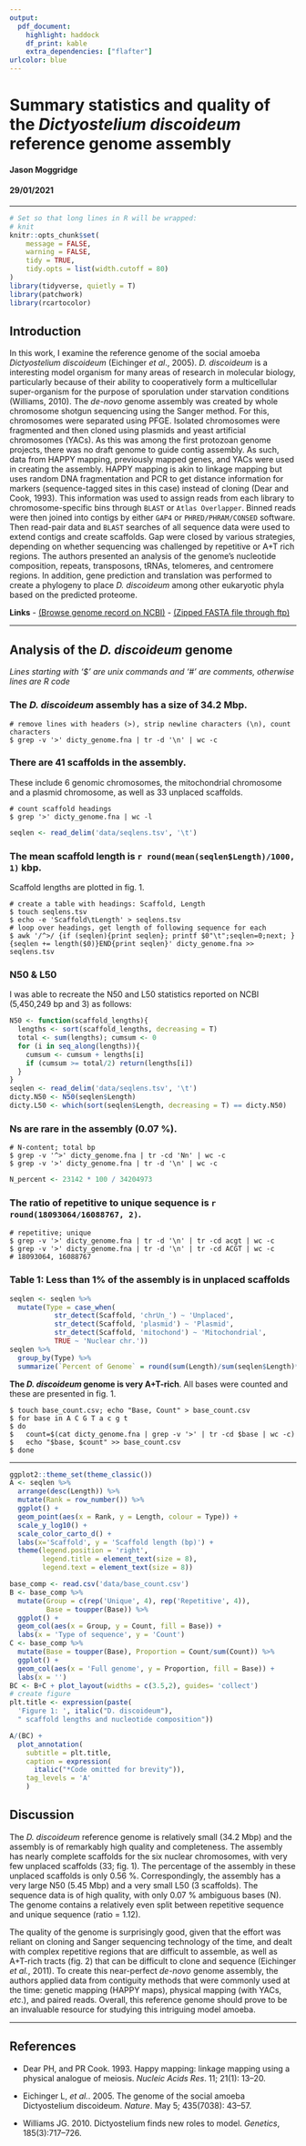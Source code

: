 ```yaml
---
output: 
  pdf_document:
    highlight: haddock
    df_print: kable
    extra_dependencies: ["flafter"]
urlcolor: blue
---
```


# Summary statistics and quality of the *Dictyostelium discoideum* reference genome assembly

#### Jason Moggridge

#### 29/01/2021

------

```r
# Set so that long lines in R will be wrapped:
# knit
knitr::opts_chunk$set(
	message = FALSE,
	warning = FALSE,
	tidy = TRUE,
	tidy.opts = list(width.cutoff = 80)
)
library(tidyverse, quietly = T)
library(patchwork)
library(rcartocolor)
```

## Introduction

In this work, I examine the reference genome of the social amoeba *Dictyostelium discoideum* (Eichinger *et al*., 2005). *D. discoideum* is a interesting model organism for many areas of research in molecular biology, particularly because of their ability to cooperatively form a multicellular super-organism for the purpose of sporulation under starvation conditions (Williams, 2010). The *de-novo* genome assembly was created by whole chromosome shotgun sequencing using the Sanger method. For this, chromosomes were separated using PFGE. Isolated chromosomes were fragmented and then cloned using plasmids and yeast artificial chromosomes (YACs). As this was among the first protozoan genome projects, there was no draft genome to guide contig assembly. As such, data from HAPPY mapping, previously mapped genes, and YACs were used in creating the assembly. HAPPY mapping is akin to linkage mapping but uses random DNA fragmentation and PCR to get distance information for markers (sequence-tagged sites in this case) instead of cloning (Dear and Cook, 1993). This information was used to assign reads from each library to chromosome-specific bins through `BLAST` or `Atlas Overlapper`. Binned reads were then joined into contigs by either `GAP4` or `PHRED/PHRAM/CONSED` software. Then read-pair data and `BLAST` searches of all sequence data were used to extend contigs and create scaffolds. Gap were closed by various strategies, depending on whether sequencing was challenged by repetitive or A+T rich regions. The authors presented an analysis of the genome's nucleotide composition, repeats, transposons, tRNAs, telomeres, and centromere regions. In addition, gene prediction and translation was performed to create a phylogeny to place *D. discoideum* among other eukaryotic phyla based on the predicted proteome.

**Links**
- [(Browse genome record on NCBI)](https://www.ncbi.nlm.nih.gov/assembly/GCF_000004695.1/)
- [(Zipped FASTA file through ftp)](https://ftp.ncbi.nih.gov/genomes/refseq/protozoa/Dictyostelium_discoideum/all_assembly_versions/GCF_000004695.1_dicty_2.7/GCF_000004695.1_dicty_2.7_genomic.fna.gz)


----

## Analysis of the *D. discoideum* genome
  
*Lines starting with '$' are unix commands and '#' are comments, otherwise lines are R code*

<!-- I obtained the *Dictyostelium discoideum* reference genome from NCBI Refseq as follows: -->

<!-- ``` -->
<!-- $ rsync rsync://ftp.ncbi.nih.gov/genomes/refseq/protozoa/Dictyostelium_discoideum/ -->
<!--   all_assembly_versions/GCF_000004695.1_dicty_2.7/ -->
<!--   GCF_000004695.1_dicty_2.7_genomic.fna.gz  ./ -->
<!-- $ gunzip GCF_000004695.1_dicty_2.7_genomic.fna.gz -->
<!-- $ mv GCF_000004695.1_dicty_2.7_genomic.fna ./dicty_genome.fna -->
<!-- ``` -->

### The *D. discoideum* assembly has a size of 34.2 Mbp.
  
```
# remove lines with headers (>), strip newline characters (\n), count characters
$ grep -v '>' dicty_genome.fna | tr -d '\n' | wc -c
```

### There are 41 scaffolds in the assembly.

These include 6 genomic chromosomes, the mitochondrial chromosome and a plasmid chromosome, as well as 33 unplaced scaffolds.

```
# count scaffold headings
$ grep '>' dicty_genome.fna | wc -l
```

```r
seqlen <- read_delim('data/seqlens.tsv', '\t')
```
### The mean scaffold length is `r round(mean(seqlen$Length)/1000, 1)` kbp.   

Scaffold lengths are plotted in fig. 1.
```
# create a table with headings: Scaffold, Length
$ touch seqlens.tsv
$ echo -e 'Scaffold\tLength' > seqlens.tsv
# loop over headings, get length of following sequence for each
$ awk '/^>/ {if (seqlen){print seqlen}; printf $0"\t";seqlen=0;next; } 
{seqlen += length($0)}END{print seqlen}' dicty_genome.fna >> seqlens.tsv
```


### N50 & L50

I was able to recreate the N50  and L50 statistics reported on NCBI (5,450,249 bp and 3) as follows:

```r
N50 <- function(scaffold_lengths){
  lengths <- sort(scaffold_lengths, decreasing = T)
  total <- sum(lengths); cumsum <- 0
  for (i in seq_along(lengths)){
    cumsum <- cumsum + lengths[i]
    if (cumsum >= total/2) return(lengths[i])
  }
}
seqlen <- read_delim('data/seqlens.tsv', '\t')
dicty.N50 <- N50(seqlen$Length)
dicty.L50 <- which(sort(seqlen$Length, decreasing = T) == dicty.N50)
```


### Ns are rare in the assembly (0.07 %).

```
# N-content; total bp
$ grep -v '^>' dicty_genome.fna | tr -cd 'Nn' | wc -c
$ grep -v '>' dicty_genome.fna | tr -d '\n' | wc -c
```
```r
N_percent <- 23142 * 100 / 34204973
```
<!-- Only a very small portion (`r round(N_percent, 3)` %) of the assembly are ambiguous bases (N). -->


### The ratio of repetitive to unique sequence is `r round(18093064/16088767, 2)`.

```
# repetitive; unique 
$ grep -v '>' dicty_genome.fna | tr -d '\n' | tr -cd acgt | wc -c
$ grep -v '>' dicty_genome.fna | tr -d '\n' | tr -cd ACGT | wc -c
# 18093064, 16088767
```


### Table 1: Less than 1% of the assembly is in unplaced scaffolds

```r
seqlen <- seqlen %>% 
  mutate(Type = case_when(
           str_detect(Scaffold, 'chrUn_') ~ 'Unplaced',
           str_detect(Scaffold, 'plasmid') ~ 'Plasmid',
           str_detect(Scaffold, 'mitochond') ~ 'Mitochondrial',
           TRUE ~ 'Nuclear chr.'))
seqlen %>% 
  group_by(Type) %>% 
  summarize(`Percent of Genome` = round(sum(Length)/sum(seqlen$Length)*100, 2))
```

**The *D. discoideum* genome is very A+T-rich**. All bases were counted and these are presented in fig. 1.
```
$ touch base_count.csv; echo "Base, Count" > base_count.csv
$ for base in A C G T a c g t
$ do
$   count=$(cat dicty_genome.fna | grep -v '>' | tr -cd $base | wc -c) 
$   echo "$base, $count" >> base_count.csv
$ done
```

----

```r

ggplot2::theme_set(theme_classic())
A <- seqlen %>% 
  arrange(desc(Length)) %>% 
  mutate(Rank = row_number()) %>% 
  ggplot() + 
  geom_point(aes(x = Rank, y = Length, colour = Type)) +
  scale_y_log10() +
  scale_color_carto_d() +
  labs(x='Scaffold', y = 'Scaffold length (bp)') +
  theme(legend.position = 'right', 
        legend.title = element_text(size = 8),
        legend.text = element_text(size = 8))

base_comp <- read.csv('data/base_count.csv')
B <- base_comp %>%  
  mutate(Group = c(rep('Unique', 4), rep('Repetitive', 4)),
         Base = toupper(Base)) %>%
  ggplot() +
  geom_col(aes(x = Group, y = Count, fill = Base)) +
  labs(x = 'Type of sequence', y = 'Count')
C <- base_comp %>% 
  mutate(Base = toupper(Base), Proportion = Count/sum(Count)) %>% 
  ggplot() +
  geom_col(aes(x = 'Full genome', y = Proportion, fill = Base)) +
  labs(x = '')
BC <- B+C + plot_layout(widths = c(3.5,2), guides= 'collect')
# create figure
plt.title <- expression(paste(
  'Figure 1: ', italic("D. discoideum"), 
  " scaffold lengths and nucleotide composition"))

A/(BC) + 
  plot_annotation(
    subtitle = plt.title, 
    caption = expression(
      italic("*Code omitted for brevity")),
    tag_levels = 'A'
    )
```



## Discussion

The *D. discoideum* reference genome is relatively small (34.2 Mbp) and the assembly is of remarkably high quality and completeness. The assembly has nearly complete scaffolds for the six nuclear chromosomes, with very few unplaced scaffolds (33; fig. 1). The percentage of the assembly in these unplaced scaffolds is only 0.56 %. Correspondingly, the assembly has a very large N50 (5.45 Mbp) and a very small L50 (3 scaffolds). The sequence data is of high quality, with only 0.07 % ambiguous bases (N). The genome contains a relatively even split between repetitive sequence and unique sequence (ratio = 1.12). 

The  quality of the genome is surprisingly good, given that the effort was reliant on cloning and Sanger sequencing technology of the time, and dealt with complex repetitive regions that are difficult to assemble, as well as A+T-rich tracts (fig. 2) that can be difficult to clone and sequence (Eichinger *et al.*, 2011). To create this near-perfect *de-novo* genome assembly, the authors applied data from contiguity methods that were commonly used at the time: genetic mapping (HAPPY maps), physical mapping (with YACs, *etc*.), and paired reads. Overall, this reference genome should prove to be an invaluable resource for studying this intriguing model amoeba.

----

## References

- Dear PH, and PR Cook. 1993. Happy mapping: linkage mapping using a physical analogue of meiosis. *Nucleic Acids Res*. 11; 21(1): 13–20.

- Eichinger L, *et al.*. 2005. The genome of the social amoeba Dictyostelium discoideum. *Nature*. May 5; 435(7038): 43–57.

- Williams JG. 2010. Dictyostelium finds new roles to model. *Genetics*, 185(3):717–726.

